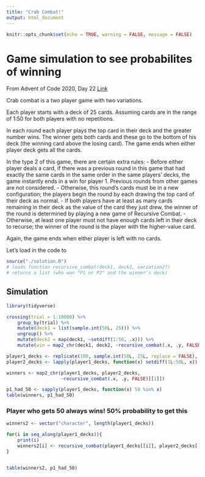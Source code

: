 ```yaml
---
title: "Crab Combat!"
output: html_document
---
```


```r
knitr::opts_chunk$set(echo = TRUE, warning = FALSE, message = FALSE)
```

# Game simulation to see probabilites of winning

From Advent of Code 2020, Day 22 [Link](https://adventofcode.com/2020/day/22)

Crab combat is a two player game with two variations. 

Each player starts with a deck of 25 cards. Assuming cards are in the range of 1:50 for both players with no repetitions. 
 
In each round each player plays the top card in their deck and the greater number wins. The winner gets both cards and these go to the bottom of his deck (the winning card above the losing card). The game ends when either player deck gets all the cards. 

In the type 2 of this game, there are certain extra rules:
- Before either player deals a card, if there was a previous round in this game that had exactly the same cards in the same order in the same players' decks, the game instantly ends in a win for player 1. Previous rounds from other games are not considered.
- Otherwise, this round's cards must be in a new configuration; the players begin the round by each drawing the top card of their deck as normal.
- If both players have at least as many cards remaining in their deck as the value of the card they just drew, the winner of the round is determined by playing a new game of Recursive Combat.
- Otherwise, at least one player must not have enough cards left in their deck to recurse; the winner of the round is the player with the higher-value card.

Again, the game ends when either player is left with no cards. 

Let's load in the code to 

```r
source("./solution.R")
# loads function recursive_combat(deck1, deck2, variation2?)
# returns a list (who won "P1 or P2" and the winner's deck)
```

## Simulation
```r
library(tidyverse)

crossing(trial = 1:10000) %>% 
    group_by(trial) %>% 
    mutate(deck1 = list(sample.int(50L, 25))) %>% 
    ungroup() %>% 
    mutate(deck2 = map(deck1, ~setdiff(1:50, .x))) %>% 
    mutate(win = map2_chr(deck1, deck2, ~recursive_combat(.x, .y, FALSE)[[1]]))
```

```r
player1_decks <- replicate(100, sample.int(50L, 25L, replace = FALSE), simplify = FALSE)
player2_decks <- lapply(player1_decks, function(x) setdiff(1L:50L, x))

winners <- map2_chr(player1_decks, player2_decks, 
                    ~recursive_combat(.x, .y, FALSE)[[1]])

p1_had_50 <- sapply(player1_decks, function(x) 50 %in% x)
table(winners, p1_had_50)
```

### Player who gets 50 always wins! 50% probability to get this


```r

winners2 <- vector("character", length(player1_decks))

for(i in seq_along(player1_decks)){
    print(i)
    winners2[i] <- recursive_combat(player1_decks[[i]], player2_decks[[i]], TRUE)
}


table(winners2, p1_had_50)
```
